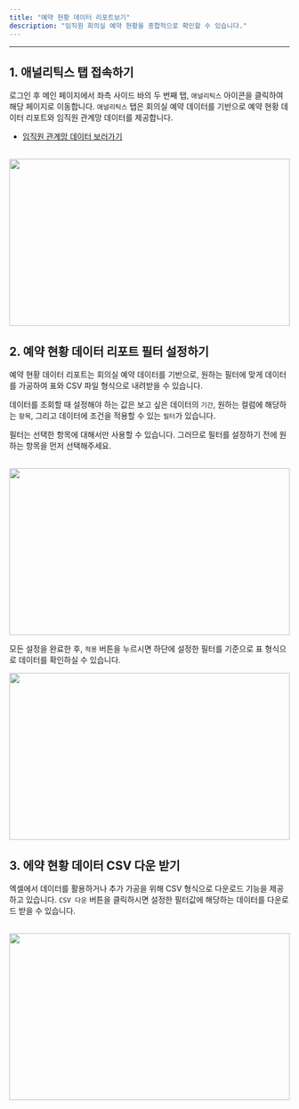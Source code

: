 ```yaml
---
title: "예약 현황 데이터 리포트보기"
description: "임직원 회의실 예약 현황을 종합적으로 확인할 수 있습니다."
---
```


---

## 1. 애널리틱스 탭 접속하기

로그인 후 메인 페이지에서 좌측 사이드 바의 두 번째 탭, `애널리틱스` 아이콘을 클릭하여 해당 페이지로 이동합니다.
`애널리틱스` 탭은 회의실 예약 데이터를 기반으로 예약 현황 데이터 리포트와 임직원 관계망 데이터를 제공합니다.

-   [임직원 관계망 데이터 보러가기](https://mile.mintlify.app/analytics/network/table)

<br />

<Frame>
    <img src="/images/analytics/book-report/img1.png" width="100%" height="300" />
</Frame>

<br />

## 2. 예약 현황 데이터 리포트 필터 설정하기

예약 현황 데이터 리포트는 회의실 예약 데이터를 기반으로, 원하는 필터에 맞게 데이터를 가공하여 표와 CSV 파일 형식으로 내려받을 수 있습니다.

데이터를 조회할 때 설정해야 하는 값은 보고 싶은 데이터의 `기간`, 원하는 컬럼에 해당하는 `항목`, 그리고 데이터에 조건을 적용할 수 있는 `필터`가 있습니다.

<Warning>필터는 선택한 항목에 대해서만 사용할 수 있습니다. 그러므로 필터를 설정하기 전에 원하는 항목을 먼저 선택해주세요.</Warning>

<br />
<Frame>
    <img src="/images/analytics/book-report/img2.png" width="100%" height="300" />
</Frame>

<br />

모든 설정을 완료한 후, `적용` 버튼을 누르시면 하단에 설정한 필터를 기준으로 표 형식으로 데이터를 확인하실 수 있습니다.

<Frame>
    <img src="/images/analytics/book-report/img3.png" width="100%" height="300" />
</Frame>

<br />

## 3. 에약 현황 데이터 CSV 다운 받기

엑셀에서 데이터를 활용하거나 추가 가공을 위해 CSV 형식으로 다운로드 기능을 제공하고 있습니다. `CSV 다운` 버튼을 클릭하시면 설정한 필터값에 해당하는 데이터를 다운로드 받을 수 있습니다.

<br />
<Frame>
    <img src="/images/analytics/book-report/img4.png" width="100%" height="300" />
</Frame>
